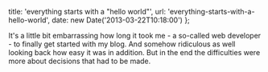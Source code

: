   title: 'everything starts with a "hello world"',
  url: 'everything-starts-with-a-hello-world',
  date: new Date('2013-03-22T10:18:00')
};

It's a little bit embarrassing how long it took me - a so-called web developer - to finally get started with my blog. And somehow ridiculous as well looking back how easy it was in addition. But in the end the difficulties were more about decisions that had to be made.
